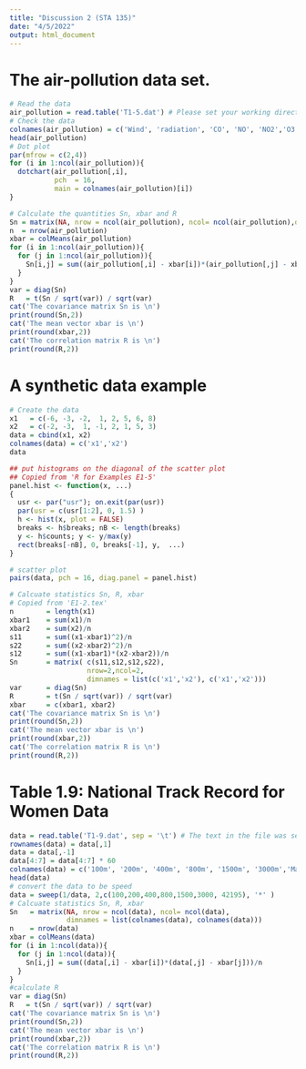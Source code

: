 ```yaml
---
title: "Discussion 2 (STA 135)"
date: "4/5/2022"
output: html_document
---
```


# The air-pollution data set.
```r
# Read the data 
air_pollution = read.table('T1-5.dat') # Please set your working directory as your file location
# Check the data
colnames(air_pollution) = c('Wind', 'radiation', 'CO', 'NO', 'NO2','O3', 'HC')
head(air_pollution)
# Dot plot
par(mfrow = c(2,4))
for (i in 1:ncol(air_pollution)){ 
  dotchart(air_pollution[,i],
           pch  = 16, 
           main = colnames(air_pollution)[i])
}
```


```r
# Calculate the quantities Sn, xbar and R
Sn = matrix(NA, nrow = ncol(air_pollution), ncol= ncol(air_pollution),dimnames = list(colnames(air_pollution), colnames(air_pollution)) ) 
n  = nrow(air_pollution)
xbar = colMeans(air_pollution)
for (i in 1:ncol(air_pollution)){
  for (j in 1:ncol(air_pollution)){
    Sn[i,j] = sum((air_pollution[,i] - xbar[i])*(air_pollution[,j] - xbar[j]))/n
  }
}
var = diag(Sn)
R   = t(Sn / sqrt(var)) / sqrt(var)
cat('The covariance matrix Sn is \n')
print(round(Sn,2))
cat('The mean vector xbar is \n')
print(round(xbar,2))
cat('The correlation matrix R is \n')
print(round(R,2))
```

# A synthetic data example
```r
# Create the data
x1   = c(-6, -3, -2,  1, 2, 5, 6, 8)
x2   = c(-2, -3,  1, -1, 2, 1, 5, 3)
data = cbind(x1, x2)
colnames(data) = c('x1','x2')
data
```
```r
## put histograms on the diagonal of the scatter plot
## Copied from 'R for Examples E1-5'
panel.hist <- function(x, ...)
{
  usr <- par("usr"); on.exit(par(usr))
  par(usr = c(usr[1:2], 0, 1.5) )
  h <- hist(x, plot = FALSE)
  breaks <- h$breaks; nB <- length(breaks)
  y <- h$counts; y <- y/max(y)
  rect(breaks[-nB], 0, breaks[-1], y,  ...)
}
```


```r
# scatter plot
pairs(data, pch = 16, diag.panel = panel.hist)
```

```r
# Calcuate statistics Sn, R, xbar
# Copied from 'E1-2.tex'
n        = length(x1)
xbar1    = sum(x1)/n
xbar2    = sum(x2)/n
s11      = sum((x1-xbar1)^2)/n
s22      = sum((x2-xbar2)^2)/n
s12      = sum((x1-xbar1)*(x2-xbar2))/n
Sn       = matrix( c(s11,s12,s12,s22),
                   nrow=2,ncol=2, 
                   dimnames = list(c('x1','x2'), c('x1','x2'))) 
var      = diag(Sn)
R        = t(Sn / sqrt(var)) / sqrt(var)
xbar     = c(xbar1, xbar2)
cat('The covariance matrix Sn is \n')
print(round(Sn,2))
cat('The mean vector xbar is \n')
print(round(xbar,2))
cat('The correlation matrix R is \n')
print(round(R,2))
```

# Table 1.9: National Track Record for Women Data
```r
data = read.table('T1-9.dat', sep = '\t') # The text in the file was separated using '\t'
rownames(data) = data[,1]
data = data[,-1]
data[4:7] = data[4:7] * 60
colnames(data) = c('100m', '200m', '400m', '800m', '1500m', '3000m','Marathon')
head(data)
# convert the data to be speed
data = sweep(1/data, 2,c(100,200,400,800,1500,3000, 42195), '*' )
# Calcuate statistics Sn, R, xbar
Sn   = matrix(NA, nrow = ncol(data), ncol= ncol(data),
              dimnames = list(colnames(data), colnames(data))) 
n    = nrow(data)
xbar = colMeans(data)
for (i in 1:ncol(data)){
  for (j in 1:ncol(data)){
    Sn[i,j] = sum((data[,i] - xbar[i])*(data[,j] - xbar[j]))/n
  }
}
#calculate R
var = diag(Sn)
R   = t(Sn / sqrt(var)) / sqrt(var)
cat('The covariance matrix Sn is \n')
print(round(Sn,2))
cat('The mean vector xbar is \n')
print(round(xbar,2))
cat('The correlation matrix R is \n')
print(round(R,2))
```



